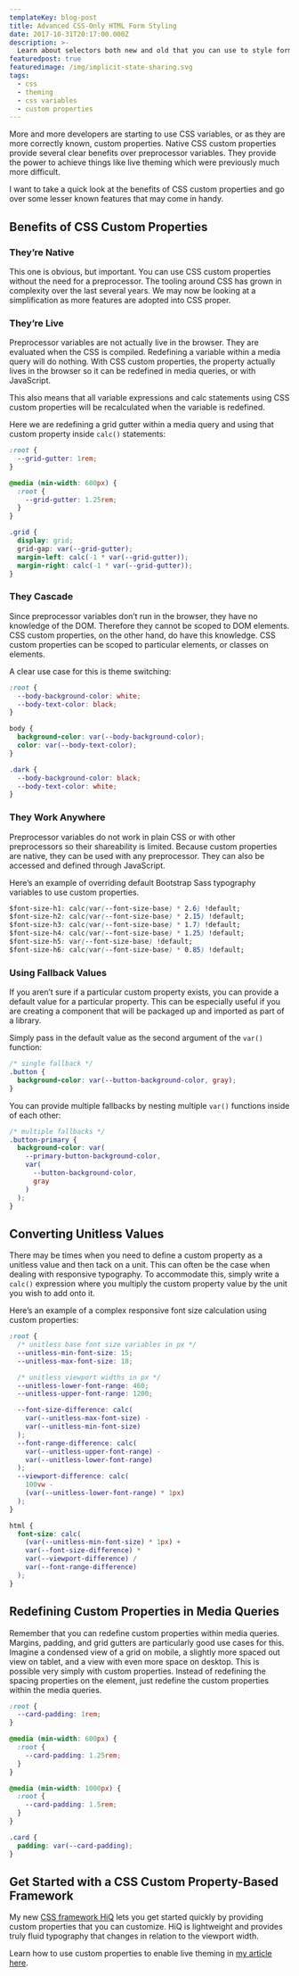 ```yaml
---
templateKey: blog-post
title: Advanced CSS-Only HTML Form Styling
date: 2017-10-31T20:17:00.000Z
description: >-
  Learn about selectors both new and old that you can use to style form inputs based on requirement, validity and more.
featuredpost: true
featuredimage: /img/implicit-state-sharing.svg
tags:
  - css
  - theming
  - css variables
  - custom properties
---
```

More and more developers are starting to use CSS variables, or as they are more correctly known, custom properties. Native CSS custom properties provide several clear benefits over preprocessor variables. They provide the power to achieve things like live theming which were previously much more difficult.

I want to take a quick look at the benefits of CSS custom properties and go over some lesser known features that may come in handy.

## Benefits of CSS Custom Properties

### They’re Native

This one is obvious, but important. You can use CSS custom properties without the need for a preprocessor. The tooling around CSS has grown in complexity over the last several years. We may now be looking at a simplification as more features are adopted into CSS proper.

### They’re Live

Preprocessor variables are not actually live in the browser. They are evaluated when the CSS is compiled. Redefining a variable within a media query will do nothing. With CSS custom properties, the property actually lives in the browser so it can be redefined in media queries, or with JavaScript.

This also means that all variable expressions and calc statements using CSS custom properties will be recalculated when the variable is redefined.

Here we are redefining a grid gutter within a media query and using that custom property inside `calc()` statements:

```css
:root {
  --grid-gutter: 1rem;
}

@media (min-width: 600px) {
  :root {
    --grid-gutter: 1.25rem;
  }
}

.grid {
  display: grid;
  grid-gap: var(--grid-gutter);
  margin-left: calc(-1 * var(--grid-gutter));
  margin-right: calc(-1 * var(--grid-gutter));
}
```

### They Cascade

Since preprocessor variables don’t run in the browser, they have no knowledge of the DOM. Therefore they cannot be scoped to DOM elements. CSS custom properties, on the other hand, do have this knowledge. CSS custom properties can be scoped to particular elements, or classes on elements.

A clear use case for this is theme switching:

```css
:root {
  --body-background-color: white;
  --body-text-color: black;
}

body {
  background-color: var(--body-background-color);
  color: var(--body-text-color);
}

.dark {
  --body-background-color: black;
  --body-text-color: white;
}
```

### They Work Anywhere

Preprocessor variables do not work in plain CSS or with other preprocessors so their shareability is limited. Because custom properties are native, they can be used with any preprocessor. They can also be accessed and defined through JavaScript.

Here’s an example of overriding default Bootstrap Sass typography variables to use custom properties.

```css
$font-size-h1: calc(var(--font-size-base) * 2.6) !default;
$font-size-h2: calc(var(--font-size-base) * 2.15) !default;
$font-size-h3: calc(var(--font-size-base) * 1.7) !default;
$font-size-h4: calc(var(--font-size-base) * 1.25) !default;
$font-size-h5: var(--font-size-base) !default;
$font-size-h6: calc(var(--font-size-base) * 0.85) !default;
```

### Using Fallback Values

If you aren’t sure if a particular custom property exists, you can provide a default value for a particular property. This can be especially useful if you are creating a component that will be packaged up and imported as part of a library.

Simply pass in the default value as the second argument of the `var()` function:

```css
/* single fallback */
.button {
  background-color: var(--button-background-color, gray);
}
```

You can provide multiple fallbacks by nesting multiple `var()` functions inside of each other:

```css
/* multiple fallbacks */
.button-primary {
  background-color: var(
    --primary-button-background-color,
    var(
      --button-background-color,
      gray
    )
  );
}
```

## Converting Unitless Values

There may be times when you need to define a custom property as a unitless value and then tack on a unit. This can often be the case when dealing with responsive typography. To accommodate this, simply write a `calc()` expression where you multiply the custom property value by the unit you wish to add onto it.

Here’s an example of a complex responsive font size calculation using custom properties:

```css
:root {
  /* unitless base font size variables in px */
  --unitless-min-font-size: 15;
  --unitless-max-font-size: 18;

  /* unitless viewport widths in px */
  --unitless-lower-font-range: 460;
  --unitless-upper-font-range: 1200;

  --font-size-difference: calc(
    var(--unitless-max-font-size) -
    var(--unitless-min-font-size)
  );
  --font-range-difference: calc(
    var(--unitless-upper-font-range) -
    var(--unitless-lower-font-range)
  );
  --viewport-difference: calc(
    100vw -
    (var(--unitless-lower-font-range) * 1px)
  );
}

html {
  font-size: calc(
    (var(--unitless-min-font-size) * 1px) +
    var(--font-size-difference) *
    var(--viewport-difference) /
    var(--font-range-difference)
  );
}
```

## Redefining Custom Properties in Media Queries

Remember that you can redefine custom properties within media queries. Margins, padding, and grid gutters are particularly good use cases for this. Imagine a condensed view of a grid on mobile, a slightly more spaced out view on tablet, and a view with even more space on desktop. This is possible very simply with custom properties. Instead of redefining the spacing properties on the element, just redefine the custom properties within the media queries.

```css
:root {
  --card-padding: 1rem;
}

@media (min-width: 600px) {
  :root {
    --card-padding: 1.25rem;
  }
}

@media (min-width: 1000px) {
  :root {
    --card-padding: 1.5rem;
  }
}

.card {
  padding: var(--card-padding);
}
```

## Get Started with a CSS Custom Property-Based Framework

My new [CSS framework HiQ](https://jonathanharrell.github.io/hiq/) lets you get started quickly by providing custom properties that you can customize. HiQ is lightweight and provides truly fluid typography that changes in relation to the viewport width.

Learn how to use custom properties to enable live theming in [my article here](https://www.jonathan-harrell.com/live-theming-with-css-variables).
